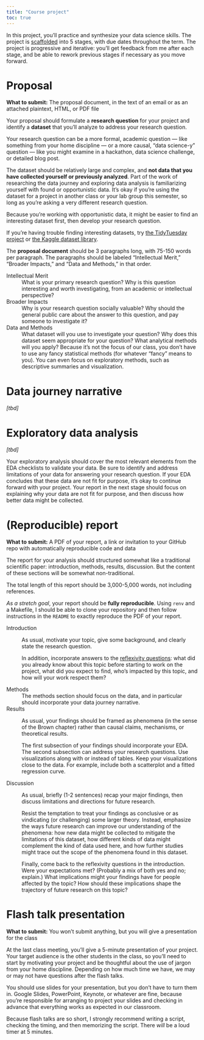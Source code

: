 ```yaml
---
title: "Course project"
toc: true
---
```


In this project, you'll practice and synthesize your data science skills.  The project is [scaffolded](https://en.wikipedia.org/wiki/Instructional_scaffolding#Levels_and_types_in_the_educational_setting) into 5 stages, with due dates throughout the term.  The project is progressive and iterative:  you'll get feedback from me after each stage, and be able to rework previous stages if necessary as you move forward.  

# Proposal

**What to submit:** The proposal document, in the text of an email or as an attached plaintext, HTML, or PDF file

Your proposal should formulate a **research question** for your project and identify a **dataset** that you'll analyze to address your research question.  

Your research question can be a more formal, academic question — like something from your home discipline — or a more causal, "data science-y" question — like you might examine in a hackathon, data science challenge, or detailed blog post.  

The dataset should be relatively large and complex, and **not data that you have collected yourself or previously analyzed**.  Part of the work of researching the data journey and exploring data analysis is familiarizing yourself with found or opportunistic data.  It's okay if you're using the dataset for a project in another class or your lab group this semester, so long as you're asking a very different research question.  

Because you're working with opportunistic data, it might be easier to find an interesting dataset first, then develop your research question.  

If you're having trouble finding interesting datasets, try [the TidyTuesday project](https://github.com/rfordatascience/tidytuesday) or [the Kaggle dataset library](https://www.kaggle.com/datasets).  

The **proposal document** should be 3 paragraphs long, with 75-150 words per paragraph.  The paragraphs should be labeled "Intellectual Merit," "Broader Impacts," and "Data and Methods," in that order.  

Intellectual Merit
 ~ What is your primary research question?  Why is this question interesting and worth investigating, from an academic or intellectual perspective?  
 
Broader Impacts
 ~ Why is your research question socially valuable?  Why should the general public care about the answer to this question, and pay someone to investigate it?  
 
Data and Methods
 ~ What dataset will you use to investigate your question?  Why does this dataset seem appropriate for your question?  What analytical methods will you apply?  Because it's not the focus of our class, you don't have to use any fancy statistical methods (for whatever "fancy" means to you).  You can even focus on exploratory methods, such as descriptive summaries and visualization.  


# Data journey narrative

*[tbd]*


# Exploratory data analysis

*[tbd]*

Your exploratory analysis should cover the most relevant elements from the EDA checklists to validate your data.  Be sure to identify and address limitations of your data for answering your research question. 
If your EDA concludes that these data are not fit for purpose, it's okay to continue forward with your project.  Your report in the next stage should focus on explaining why your data are not fit for purpose, and then discuss how better data might be collected.  


# (Reproducible) report

**What to submit:** A PDF of your report, a link or invitation to your GitHub repo with automatically reproducible code and data

The report for your analysis should structured somewhat like a traditional scientific paper:  introduction, methods, results, discussion.  But the content of these sections will be somewhat non-traditional.  

The total length of this report should be 3,000-5,000 words, not including references. 

*As a stretch goal*, your report should be **fully reproducible**.  Using `renv` and a Makefile, I should be able to clone your repository and then follow instructions in the `README` to exactly reproduce the PDF of your report.  


Introduction
 ~ As usual, motivate your topic, give some background, and clearly state the research question.  
 
    In addition, incorporate answers to the [reflexivity questions](reflexivity):  what did you already know about this topic before starting to work on the project, what did you expect to find, who's impacted by this topic, and how will your work respect them? 

Methods
 ~ The methods section should focus on the data, and in particular should incorporate your data journey narrative.  

Results
 ~ As usual, your findings should be framed as phenomena (in the sense of the Brown chapter) rather than causal claims, mechanisms, or theoretical results.  
 
    The first subsection of your findings should incorporate your EDA. The second subsection can address your research questions.  Use visualizations along with or instead of tables.  Keep your visualizations close to the data.  For example, include both a scatterplot and a fitted regression curve.  

Discussion
 ~ As usual, briefly (1-2 sentences) recap your major findings, then discuss limitations and directions for future research.  
 
    Resist the temptation to treat your findings as conclusive or as vindicating (or challenging) some larger theory.  Instead, emphasize the ways future research can improve our understanding of the phenomena:  how new data might be collected to mitigate the limitations of this dataset, how different kinds of data might complement the kind of data used here, and how further studies might trace out the scope of the phenomena found in this dataset.  
    
    Finally, come back to the reflexivity questions in the introduction.  Were your expectations met?  (Probably a mix of both yes and no; explain.)  What implications might your findings have for people affected by the topic?  How should these implications shape the trajectory of future research on this topic?  


# Flash talk presentation

**What to submit:** You won't submit anything, but you will give a presentation for the class

At the last class meeting, you'll give a 5-minute presentation of your project.  Your target audience is the other students in the class, so you'll need to start by motivating your project and be thoughtful about the use of jargon from your home discipline.  Depending on how much time we have, we may or may not have questions after the flash talks.  

You should use slides for your presentation, but you don't have to turn them in.  Google Slides, PowerPoint, Keynote, or whatever are fine, because you're responsible for arranging to project your slides and checking in advance that everything works as expected in our classroom. 

Because flash talks are so short, I strongly recommend writing a script, checking the timing, and then memorizing the script.  There *will* be a loud timer at 5 minutes.  